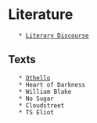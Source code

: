
= Literature =
	* [[Literary Discourse]]


== Texts ==
	* [[Othello]]
	* Heart of Darkness
	* William Blake
	* No Sugar
	* Cloudstreet
	* TS Eliot
